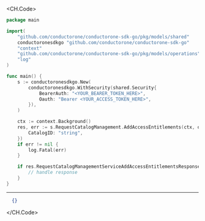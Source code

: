 
<CH.Code>
```go AddAccessEntitlements.go
package main

import(
	"github.com/conductorone/conductorone-sdk-go/pkg/models/shared"
	conductoronesdkgo "github.com/conductorone/conductorone-sdk-go"
	"context"
	"github.com/conductorone/conductorone-sdk-go/pkg/models/operations"
	"log"
)

func main() {
    s := conductoronesdkgo.New(
        conductoronesdkgo.WithSecurity(shared.Security{
            BearerAuth: "<YOUR_BEARER_TOKEN_HERE>",
            Oauth: "Bearer <YOUR_ACCESS_TOKEN_HERE>",
        }),
    )

    ctx := context.Background()
    res, err := s.RequestCatalogManagement.AddAccessEntitlements(ctx, operations.C1APIRequestcatalogV1RequestCatalogManagementServiceAddAccessEntitlementsRequest{
        CatalogID: "string",
    })
    if err != nil {
        log.Fatal(err)
    }

    if res.RequestCatalogManagementServiceAddAccessEntitlementsResponse != nil {
        // handle response
    }
}
```
---

```json Example Response
  {}
```
</CH.Code>
